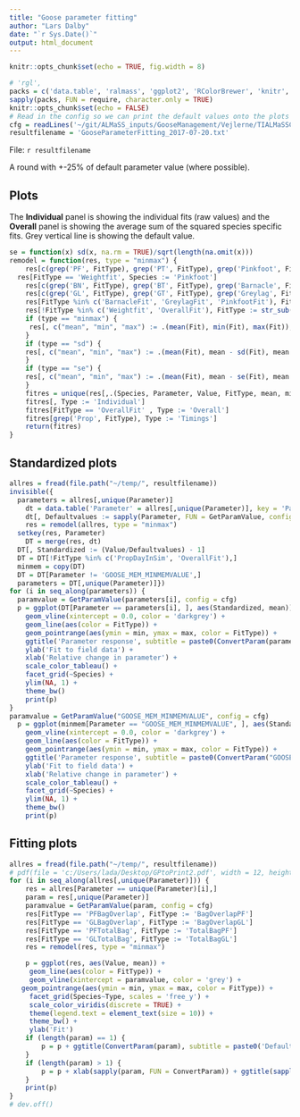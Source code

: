 ```yaml
---
title: "Goose parameter fitting"
author: "Lars Dalby"
date: "`r Sys.Date()`"
output: html_document
---
```



```r
knitr::opts_chunk$set(echo = TRUE, fig.width = 8)
```

```r
# 'rgl',
packs = c('data.table', 'ralmass', 'ggplot2', 'RColorBrewer', 'knitr',  'stringr', 'viridis', 'ggthemes')
sapply(packs, FUN = require, character.only = TRUE)
knitr::opts_chunk$set(echo = FALSE)
# Read in the config so we can print the default values onto the plots
cfg = readLines('~/git/ALMaSS_inputs/GooseManagement/Vejlerne/TIALMaSSConfig.cfg')
resultfilename = 'GooseParameterFitting_2017-07-20.txt'

```

File: `r resultfilename` 

A round with +-25% of default parameter value (where possible).
    

## Plots
The **Individual** panel is showing the individual fits (raw values) and the **Overall** panel is showing the average sum of the squared species specific fits. Grey vertical line is showing the default value.

```r
se = function(x) sd(x, na.rm = TRUE)/sqrt(length(na.omit(x)))
remodel = function(res, type = "minmax") {
	res[c(grep('PF', FitType), grep('PT', FitType), grep('Pinkfoot', FitType)), Species := 'Pinkfoot']
  res[FitType == 'Weightfit', Species := 'Pinkfoot']	
	res[c(grep('BN', FitType), grep('BT', FitType), grep('Barnacle', FitType)), Species := 'Barnacle']
	res[c(grep('GL', FitType), grep('GT', FitType), grep('Greylag', FitType)), Species := 'Greylag']
	res[FitType %in% c('BarnacleFit', 'GreylagFit', 'PinkfootFit'), FitType := 'OverallFit']
	res[!FitType %in% c('Weightfit', 'OverallFit'), FitType := str_sub(FitType, end = -3)]
	if (type == "minmax") {
	 res[, c("mean", "min", "max") := .(mean(Fit), min(Fit), max(Fit)), by = .(Parameter, Species, Value, FitType)] 
	}
	if (type == "sd") {
    res[, c("mean", "min", "max") := .(mean(Fit), mean - sd(Fit), mean + sd(Fit)), by = .(Parameter, Species, Value, FitType)]	  
	}
	if (type == "se") {
    res[, c("mean", "min", "max") := .(mean(Fit), mean - se(Fit), mean + se(Fit)), by = .(Parameter, Species, Value, FitType)]	  
	}
	fitres = unique(res[,.(Species, Parameter, Value, FitType, mean, min, max)])
	fitres[, Type := 'Individual']
	fitres[FitType == 'OverallFit' , Type := 'Overall']
	fitres[grep('Prop', FitType), Type := 'Timings']
	return(fitres)
}

```


## Standardized plots

```r
allres = fread(file.path("~/temp/", resultfilename)) 	
invisible({
  parameters = allres[,unique(Parameter)]
 	dt = data.table('Parameter' = allres[,unique(Parameter)], key = 'Parameter')
 	dt[, Defaultvalues := sapply(Parameter, FUN = GetParamValue, config = cfg)]
 	res = remodel(allres, type = "minmax")
  setkey(res, Parameter)
 	DT = merge(res, dt)
  DT[, Standardized := (Value/Defaultvalues) - 1]
  DT = DT[!FitType %in% c('PropDayInSim', 'OverallFit'),]
  minmem = copy(DT)
  DT = DT[Parameter != 'GOOSE_MEM_MINMEMVALUE',]
  parameters = DT[,unique(Parameter)]})
for (i in seq_along(parameters)) {
  paramvalue = GetParamValue(parameters[i], config = cfg)
  p = ggplot(DT[Parameter == parameters[i], ], aes(Standardized, mean)) + 
    geom_vline(xintercept = 0.0, color = 'darkgrey') + 
    geom_line(aes(color = FitType)) + 
    geom_pointrange(aes(ymin = min, ymax = max, color = FitType)) +
    ggtitle('Parameter response', subtitle = paste0(ConvertParam(parameters[i]),' - default value: ', paramvalue)) +
    ylab('Fit to field data') +
    xlab('Relative change in parameter') +
    scale_color_tableau() +
    facet_grid(~Species) +
    ylim(NA, 1) +
    theme_bw()
    print(p)
}
paramvalue = GetParamValue("GOOSE_MEM_MINMEMVALUE", config = cfg)
  p = ggplot(minmem[Parameter == "GOOSE_MEM_MINMEMVALUE", ], aes(Standardized, mean)) + 
    geom_vline(xintercept = 0.0, color = 'darkgrey') + 
    geom_line(aes(color = FitType)) + 
    geom_pointrange(aes(ymin = min, ymax = max, color = FitType)) +
    ggtitle('Parameter response', subtitle = paste0(ConvertParam("GOOSE_MEM_MINMEMVALUE"),' - default value: ', paramvalue)) +
    ylab('Fit to field data') +
    xlab('Relative change in parameter') +
    scale_color_tableau() +
    facet_grid(~Species) +
    ylim(NA, 1) +
    theme_bw()
    print(p)
```

## Fitting plots

```r
allres = fread(file.path("~/temp/", resultfilename)) 	
# pdf(file = 'c:/Users/lada/Desktop/GPtoPrint2.pdf', width = 12, height = 8)
for (i in seq_along(allres[,unique(Parameter)])) {
	res = allres[Parameter == unique(Parameter)[i],]
 	param = res[,unique(Parameter)]
 	paramvalue = GetParamValue(param, config = cfg)
	res[FitType == 'PFBagOverlap', FitType := 'BagOverlapPF']
	res[FitType == 'GLBagOverlap', FitType := 'BagOverlapGL']
	res[FitType == 'PFTotalBag', FitType := 'TotalBagPF']
	res[FitType == 'GLTotalBag', FitType := 'TotalBagGL']
	res = remodel(res, type = "minmax")

	p = ggplot(res, aes(Value, mean)) +
	 geom_line(aes(color = FitType)) + 
	 geom_vline(xintercept = paramvalue, color = 'grey') +
   geom_pointrange(aes(ymin = min, ymax = max, color = FitType)) + 
	 facet_grid(Species~Type, scales = 'free_y') + 
	 scale_color_viridis(discrete = TRUE) +
	 theme(legend.text = element_text(size = 10)) +
	 theme_bw() +
	 ylab('Fit')
	if (length(param) == 1) {
		p = p + ggtitle(ConvertParam(param), subtitle = paste0('Default value: ', paramvalue))
	}
	if (length(param) > 1) {
		p = p + xlab(sapply(param, FUN = ConvertParam)) + ggtitle(sapply(param, FUN = ConvertParam))
	}
	print(p)
}
# dev.off()
```


























